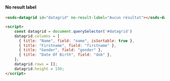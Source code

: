 #### No result label
<osds-datagrid
  columns='[{"title":"Name","field":"name", "isSortable": true},{"title":"Firstname","field":"firstname"},{"title":"Gender","field":"gender"},{"title":"Date Of Birth","field":"dob"}]'
  rows='[]'
  no-result-label="Aucun résultat"
  height="150">
</osds-datagrid>

```html
<osds-datagrid id="datagrid" no-result-label="Aucun résultat"></osds-datagrid>

<script>
    const datagrid = document.querySelector('#datagrid')
    datagrid.columns = [
      { title: "Name", field: "name", isSortable: true },
      { title: "Firstname", field: "firstname" },
      { title: "Gender", field: "gender" },
      { title: "Date Of Birth", field: "dob" },
    ];
    datagrid.rows = [];
    datagrid.height = 150;
</script>
```
